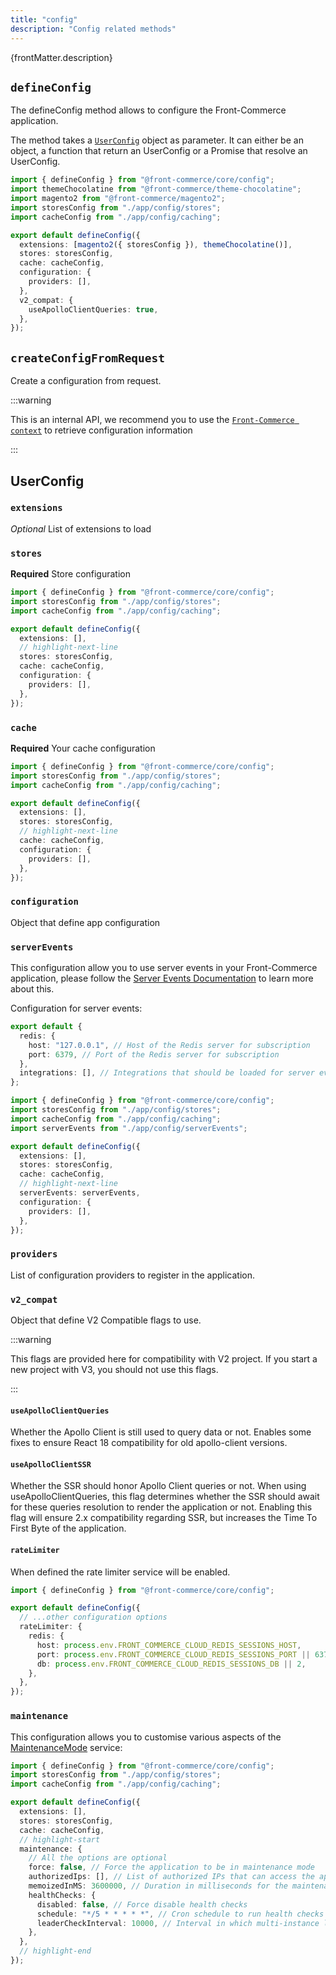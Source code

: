 ```yaml
---
title: "config"
description: "Config related methods"
---
```


<p>{frontMatter.description}</p>

## `defineConfig`

The defineConfig method allows to configure the Front-Commerce application.

The method takes a [`UserConfig`](#userconfig) object as parameter. It can
either be an object, a function that return an UserConfig or a Promise that
resolve an UserConfig.

```ts title="front-commerce.config.ts"
import { defineConfig } from "@front-commerce/core/config";
import themeChocolatine from "@front-commerce/theme-chocolatine";
import magento2 from "@front-commerce/magento2";
import storesConfig from "./app/config/stores";
import cacheConfig from "./app/config/caching";

export default defineConfig({
  extensions: [magento2({ storesConfig }), themeChocolatine()],
  stores: storesConfig,
  cache: cacheConfig,
  configuration: {
    providers: [],
  },
  v2_compat: {
    useApolloClientQueries: true,
  },
});
```

## `createConfigFromRequest`

Create a configuration from request.

:::warning

This is an internal API, we recommend you to use the
[`Front-Commerce context`](#) to retrieve configuration information

:::

## UserConfig

### `extensions`

_Optional_ List of extensions to load

### `stores`

**Required** Store configuration

```ts
import { defineConfig } from "@front-commerce/core/config";
import storesConfig from "./app/config/stores";
import cacheConfig from "./app/config/caching";

export default defineConfig({
  extensions: [],
  // highlight-next-line
  stores: storesConfig,
  cache: cacheConfig,
  configuration: {
    providers: [],
  },
});
```

### `cache`

**Required** Your cache configuration

```ts
import { defineConfig } from "@front-commerce/core/config";
import storesConfig from "./app/config/stores";
import cacheConfig from "./app/config/caching";

export default defineConfig({
  extensions: [],
  stores: storesConfig,
  // highlight-next-line
  cache: cacheConfig,
  configuration: {
    providers: [],
  },
});
```

### `configuration`

Object that define app configuration

### `serverEvents`

This configuration allow you to use server events in your Front-Commerce
application, please follow the
[Server Events Documentation](/docs/3.x/concepts/server-side-events) to learn
more about this.

Configuration for server events:

```ts title="app/config/serverEvents.ts"
export default {
  redis: {
    host: "127.0.0.1", // Host of the Redis server for subscription
    port: 6379, // Port of the Redis server for subscription
  },
  integrations: [], // Integrations that should be loaded for server event
};
```

```ts title="front-commerce.config.ts"
import { defineConfig } from "@front-commerce/core/config";
import storesConfig from "./app/config/stores";
import cacheConfig from "./app/config/caching";
import serverEvents from "./app/config/serverEvents";

export default defineConfig({
  extensions: [],
  stores: storesConfig,
  cache: cacheConfig,
  // highlight-next-line
  serverEvents: serverEvents,
  configuration: {
    providers: [],
  },
});
```

### `providers`

List of configuration providers to register in the application.

### `v2_compat`

Object that define V2 Compatible flags to use.

:::warning

This flags are provided here for compatibility with V2 project. If you start a
new project with V3, you should not use this flags.

:::

#### `useApolloClientQueries`

Whether the Apollo Client is still used to query data or not. Enables some fixes
to ensure React 18 compatibility for old apollo-client versions.

#### `useApolloClientSSR`

Whether the SSR should honor Apollo Client queries or not. When using
useApolloClientQueries, this flag determines whether the SSR should await for
these queries resolution to render the application or not. Enabling this flag
will ensure 2.x compatibility regarding SSR, but increases the Time To First
Byte of the application.

#### `rateLimiter`

When defined the rate limiter service will be enabled.

```ts
import { defineConfig } from "@front-commerce/core/config";

export default defineConfig({
  // ...other configuration options
  rateLimiter: {
    redis: {
      host: process.env.FRONT_COMMERCE_CLOUD_REDIS_SESSIONS_HOST,
      port: process.env.FRONT_COMMERCE_CLOUD_REDIS_SESSIONS_PORT || 6379,
      db: process.env.FRONT_COMMERCE_CLOUD_REDIS_SESSIONS_DB || 2,
    },
  },
});
```

### `maintenance`

This configuration allows you to customise various aspects of the
[MaintenanceMode](/docs/3.x/category/maintenance-mode) service:

```ts title="front-commerce.config.ts"
import { defineConfig } from "@front-commerce/core/config";
import storesConfig from "./app/config/stores";
import cacheConfig from "./app/config/caching";

export default defineConfig({
  extensions: [],
  stores: storesConfig,
  cache: cacheConfig,
  // highlight-start
  maintenance: {
    // All the options are optional
    force: false, // Force the application to be in maintenance mode
    authorizedIps: [], // List of authorized IPs that can access the application while in maintenance mode
    memoizedInMS: 3600000, // Duration in milliseconds for the maintenance mode check to be memoized instead of being read from Redis (defaults to 5 seconds)
    healthChecks: {
      disabled: false, // Force disable health checks
      schedule: "*/5 * * * * *", // Cron schedule to run health checks (defaults to every 5 seconds)
      leaderCheckInterval: 10000, // Interval in which multi-instance leader checks are performed for health checks (defaults to 10 seconds)
    },
  },
  // highlight-end
});
```
